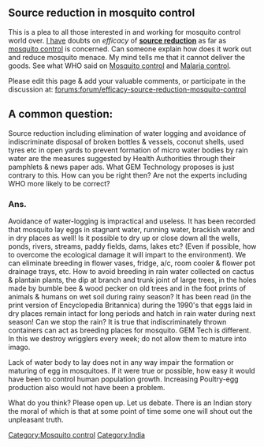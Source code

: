 ==Source reduction in mosquito control==
This is a plea to all those interested in and working for mosquito control world over. [[User:Georgedappilly|I have]] doubts on ''efficacy'' of [[wikipedia:Mosquito control#Source reduction|'''source reduction''']] as far as [[mosquito control]] is concerned. Can someone explain how does it work out and reduce mosquito menace. My mind tells me that it cannot deliver the goods. See what WHO said on [[User:Georgedappilly#Mosquito menace|Mosquito control]] and [[User:Georgedappilly#Malaria|Malaria control]].

Please edit this page & add your valuable comments, or participate in the discussion at: [[forums:forum/efficacy-source-reduction-mosquito-control]]

== A common question: ==

Source reduction including elimination of water logging and avoidance of indiscriminate disposal of broken bottles & vessels, coconut shells, used tyres etc in open yards to prevent formation of micro water bodies by rain water are the measures suggested by Health Authorities through their pamphlets & news paper ads. What GEM Technology proposes is just contrary to this. How can you be right then? Are not the experts including WHO more likely to be correct?

=== Ans. ===
Avoidance of water-logging is impractical and useless. It has been recorded that mosquito lay eggs in stagnant water, running water, brackish water and in dry places as well! Is it possible to dry up or close down all the wells, ponds, rivers, streams, paddy fields, dams, lakes etc? (Even if possible, how to overcome the ecological damage it will impart to the environment). We can eliminate breeding in flower vases, fridge, a/c, room cooler & flower pot drainage trays, etc. How to avoid breeding in rain water collected on cactus & plantain plants, the dip at branch and trunk joint of large trees, in the holes made by bumble bee & wood pecker on old trees and in the foot prints of animals & humans on wet soil during rainy season? It has been read (in the print version of Encyclopedia Britannica) during the 1990's that eggs laid in dry places remain intact for long periods and hatch in rain water during next season! Can we stop the rain? It is true that indiscriminately thrown containers can act as breeding places for mosquito. GEM Tech is different. In this we destroy wrigglers every week; do not allow them to mature into imago.

Lack of water body to lay does not in any way impair the formation or maturing of egg in mosquitoes. If it were true or possible, how easy it would have been to control human population growth. Increasing Poultry-egg production also would not have been a problem.

What do you think? Please open up. Let us debate. There is an Indian story the moral of which is that at some point of time some one will shout out the unpleasant truth.

[[Category:Mosquito control]]
[[Category:India]]